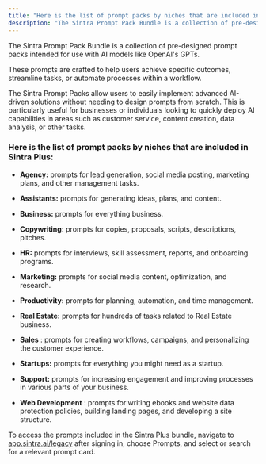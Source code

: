 ```yaml
---
title: "Here is the list of prompt packs by niches that are included in Sintra Plus:"
description: "The Sintra Prompt Pack Bundle is a collection of pre-designed prompt packs intended for use with AI models like OpenAI's GPTs."
---
```


The Sintra Prompt Pack Bundle is a collection of pre-designed prompt packs intended for use with AI models like OpenAI's GPTs. 

These prompts are crafted to help users achieve specific outcomes, streamline tasks, or automate processes within a workflow.

The Sintra Prompt Packs allow users to easily implement advanced AI-driven solutions without needing to design prompts from scratch. This is particularly useful for businesses or individuals looking to quickly deploy AI capabilities in areas such as customer service, content creation, data analysis, or other tasks.

### **Here is the list of prompt packs by niches that are included in Sintra Plus:**

  * **Agency:** prompts for lead generation, social media posting, marketing plans, and other management tasks.

  * **Assistants:** prompts for generating ideas, plans, and content.

  * **Business:** prompts for everything business.

  * **Copywriting:** prompts for copies, proposals, scripts, descriptions, pitches.

  * **HR:** prompts for interviews, skill assessment, reports, and onboarding programs.

  * **Marketing:** prompts for social media content, optimization, and research.

  * **Productivity:** prompts for planning, automation, and time management.

  * **Real Estate:** prompts for hundreds of tasks related to Real Estate business.

  * **Sales** : prompts for creating workflows, campaigns, and personalizing the customer experience.

  * **Startups:** prompts for everything you might need as a startup.

  * **Support:** prompts for increasing engagement and improving processes in various parts of your business.

  * **Web Development** : prompts for writing ebooks and website data protection policies, building landing pages, and developing a site structure.




To access the prompts included in the Sintra Plus bundle, navigate to [app.sintra.ai/legacy](https://app.sintra.ai/legacy) after signing in, choose Prompts, and select or search for a relevant prompt card.